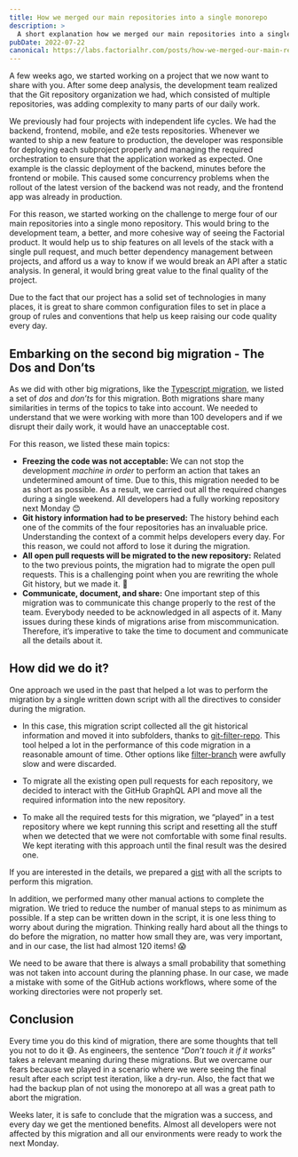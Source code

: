 ```yaml
---
title: How we merged our main repositories into a single monorepo
description: >
  A short explanation how we merged our main repositories into a single monorepo - the reasons, considerations, dos and don'ts, challenges, and wins.
pubDate: 2022-07-22
canonical: https://labs.factorialhr.com/posts/how-we-merged-our-main-repositories-into-a-single-monorepo
---
```


A few weeks ago, we started working on a project that we now want to share with you. After some deep analysis, the development team realized that the Git repository organization we had, which consisted of multiple repositories, was adding complexity to many parts of our daily work.

We previously had four projects with independent life cycles. We had the backend, frontend, mobile, and e2e tests repositories. Whenever we wanted to ship a new feature to production, the developer was responsible for deploying each subproject properly and managing the required orchestration to ensure that the application worked as expected. One example is the classic deployment of the backend, minutes before the frontend or mobile. This caused some concurrency problems when the rollout of the latest version of the backend was not ready, and the frontend app was already in production.

For this reason, we started working on the challenge to merge four of our main repositories into a single mono repository. This would bring to the development team, a better, and more cohesive way of seeing the Factorial product. It would help us to ship features on all levels of the stack with a single pull request, and much better dependency management between projects, and afford us a way to know if we would break an API after a static analysis. In general, it would bring great value to the final quality of the project.

Due to the fact that our project has a solid set of technologies in many places, it is great to share common configuration files to set in place a group of rules and conventions that help us keep raising our code quality every day.

## Embarking on the second big migration - The Dos and Don’ts

As we did with other big migrations, like the [Typescript migration](https://labs.factorialhr.com/posts/how-we-migrated-400k-lines-of-code-from-flow-to-typescript), we listed a set of *dos* and *don’ts* for this migration. Both migrations share many similarities in terms of the topics to take into account. We needed to understand that we were working with more than 100 developers and if we disrupt their daily work, it would have an unacceptable cost.

For this reason, we listed these main topics:

- **Freezing the code was not acceptable:** We can not stop the development *machine in order* to perform an action that takes an undetermined amount of time. Due to this, this migration needed to be as short as possible. As a result, we carried out all the required changes during a single weekend. All developers had a fully working repository next Monday 😊
- **Git history information had to be preserved:** The history behind each one of the commits of the four repositories has an invaluable price. Understanding the context of a commit helps developers every day. For this reason, we could not afford to lose it during the migration.
- **All open pull requests will be migrated to the new repository:** Related to the two previous points, the migration had to migrate the open pull requests. This is a challenging point when you are rewriting the whole Git history, but we made it. 💪
- **Communicate, document, and share:** One important step of this migration was to communicate this change properly to the rest of the team. Everybody needed to be acknowledged in all aspects of it. Many issues during these kinds of migrations arise from miscommunication. Therefore, it’s imperative to take the time to document and communicate all the details about it.

## How did we do it?

One approach we used in the past that helped a lot was to perform the migration by a single written down script with all the directives to consider during the migration.

- In this case, this migration script collected all the git historical information and moved it into subfolders, thanks to [git-filter-repo](https://github.com/newren/git-filter-repo). This tool helped a lot in the performance of this code migration in a reasonable amount of time. Other options like [filter-branch](https://git-scm.com/docs/git-filter-branch) were awfully slow and were discarded.

- To migrate all the existing open pull requests for each repository, we decided to interact with the GitHub GraphQL API and move all the required information into the new repository.

- To make all the required tests for this migration, we “played” in a test repository where we kept running this script and resetting all the stuff when we detected that we were not comfortable with some final results. We kept iterating with this approach until the final result was the desired one.

If you are interested in the details, we prepared a [gist](https://gist.github.com/fcsonline/6f04319b1d7b99a09eb842f7e14aa063) with all the scripts to perform this migration.

In addition, we performed many other manual actions to complete the migration. We tried to reduce the number of manual steps to as minimum as possible. If a step can be written down in the script, it is one less thing to worry about during the migration. Thinking really hard about all the things to do before the migration, no matter how small they are, was very important, and in our case, the list had almost 120 items! 😱

We need to be aware that there is always a small probability that something was not taken into account during the planning phase. In our case, we made a mistake with some of the GitHub actions workflows, where some of the working directories were not properly set.

## Conclusion

Every time you do this kind of migration, there are some thoughts that tell you not to do it 😅. As engineers, the sentence “*Don’t touch it if it works*” takes a relevant meaning during these migrations. But we overcame our fears because we played in a scenario where we were seeing the final result after each script test iteration, like a dry-run. Also, the fact that we had the backup plan of not using the monorepo at all was a great path to abort the migration.

Weeks later, it is safe to conclude that the migration was a success, and every day we get the mentioned benefits. Almost all developers were not affected by this migration and all our environments were ready to work the next Monday.
